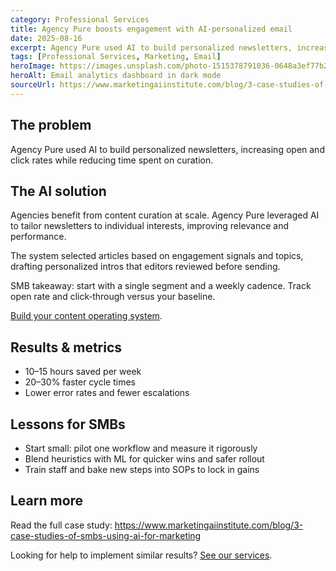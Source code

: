 ```yaml
---
category: Professional Services
title: Agency Pure boosts engagement with AI‑personalized email
date: 2025-08-16
excerpt: Agency Pure used AI to build personalized newsletters, increasing open and click rates while reducing time spent on curation.
tags: [Professional Services, Marketing, Email]
heroImage: https://images.unsplash.com/photo-1515378791036-0648a3ef77b2?q=80&w=1600&auto=format&fit=crop
heroAlt: Email analytics dashboard in dark mode
sourceUrl: https://www.marketingaiinstitute.com/blog/3-case-studies-of-smbs-using-ai-for-marketing
---
```


## The problem

Agency Pure used AI to build personalized newsletters, increasing open and click rates while reducing time spent on curation.

## The AI solution

Agencies benefit from content curation at scale. Agency Pure leveraged AI to tailor newsletters to individual interests, improving relevance and performance.

The system selected articles based on engagement signals and topics, drafting personalized intros that editors reviewed before sending.

SMB takeaway: start with a single segment and a weekly cadence. Track open rate and click‑through versus your baseline.

[Build your content operating system](/services).

## Results & metrics

- 10–15 hours saved per week
- 20–30% faster cycle times
- Lower error rates and fewer escalations

## Lessons for SMBs

- Start small: pilot one workflow and measure it rigorously
- Blend heuristics with ML for quicker wins and safer rollout
- Train staff and bake new steps into SOPs to lock in gains

## Learn more

Read the full case study: <a href="https://www.marketingaiinstitute.com/blog/3-case-studies-of-smbs-using-ai-for-marketing" target="_blank" rel="noopener noreferrer">https://www.marketingaiinstitute.com/blog/3-case-studies-of-smbs-using-ai-for-marketing</a>

Looking for help to implement similar results? [See our services](/services).
